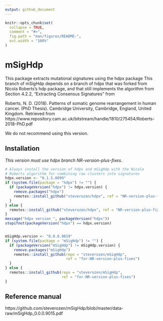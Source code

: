 ```yaml
---
output: github_document
---
```


<!-- README.md is generated from README.Rmd. Please edit that file -->

```r
knitr::opts_chunk$set(
  collapse = TRUE,
  comment = "#>",
  fig.path = "man/figures/README-",
  out.width = "100%"
)
```

# mSigHdp

This package extracts mutational signatures using the hdpx package This branch of
mSigHdp depends on a branch of hdpx that was forked from Nicola Roberts's hdp package, and that
still implements the algorithm from
Section 4.2.2, "Extracting Consensus Signatures" from

Roberts, N. D. (2018). Patterns of somatic genome rearrangement in human cancer. (PhD Thesis). Cambridge University, Cambridge, England, United Kingdom. Retrieved from https://www.repository.cam.ac.uk/bitstream/handle/1810/275454/Roberts-2018-PhD.pdf

We do not recommend using this version.

## Installation

*This version _must_ use hdpx branch NR-version-plus-fixes*.


``` r
# Always install the version of hdpx and mSigHdp with the Nicola
# Roberts algorithm for combining raw clusters into signatures
hdpx.version <- "0.1.5.0099"
if (system.file(package = "hdpx") != "") {
  if (packageVersion("hdpx") != hdpx.version) {
    remove.packages("hdpx")
    remotes::install_github("steverozen/hdpx", ref = "NR-version-plus-fixes")
  }
} else {
  remotes::install_github("steverozen/hdpx", ref = "NR-version-plus-fixes")
}
message("hdpx version ", packageVersion("hdpx"))
stopifnot(packageVersion("hdpx") == hdpx.version)


mSigHdp.version <- "0.0.0.9019"
if (system.file(package = "mSigHdp") != "") {
  if (packageVersion("mSigHdp") != mSigHdp.version) {
    remove.packages("mSigHdp")
    remotes::install_github(repo = "steverozen/mSigHdp", 
                            ref = "for-NR-version-plus-fixes")
  }
} else {
  remotes::install_github(repo = "steverozen/mSigHdp", 
                          ref = "for-NR-version-plus-fixes")
}

```
## Reference manual

https://github.com/steverozen/mSigHdp/blob/master/data-raw/mSigHdp_0.0.0.9015.pdf
